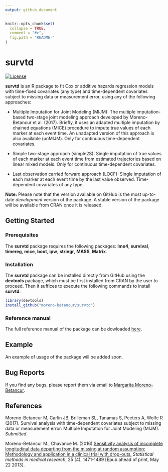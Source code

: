 ```yaml
---
output: github_document
---
```


<!-- README.md is generated from README.Rmd. Please edit that file -->

```r
knitr::opts_chunk$set(
  collapse = TRUE,
  comment = "#>",
  fig.path = "README-"
)
```

# survtd

[![License](License-GPL-image.svg)](http://www.gnu.org/licenses/gpl-3.0.html)

**survtd** is an R package to fit Cox or additive hazards regression models with time-fixed covariates (any type) and time-dependent covariates subject to missing data or measurement error, using any of the following approaches:

- Multiple Imputation for Joint Modeling (MIJM): The multiple imputation-based two-stage joint modeling approach developed by Moreno-Betancur et al. (2017). Briefly, it uses an adapted multiple imputation by chained equations (MICE) procedure to impute true values of each marker at each event time. An unadapted version of this approach is also available (unMIJM). Only for continuous time-dependent covariates.

- Simple two-stage approach (simple2S): Single imputation of true values of each marker at each event time from estimated trajectories based on linear mixed models. Only for continuous time-dependent covariates.

- Last observation carried forward approach (LOCF): Single imputation of each marker at each event time by the last value observed. Time-dependent covariates of any type.

**Note:** Please note that the version available on GitHub is the most up-to-date *development* version of the package. A stable version of the package will be available from CRAN once it is released.

## Getting Started

### Prerequisites

The **survtd** package requires the following packages: **lme4**, **survival**, **timereg**, **mice**, **boot**, **ipw**, **stringr**, **MASS**, **Matrix**.

### Installation

The **survtd** package can be installed directly from GitHub using the **devtools** package, which must be first installed from CRAN by the user to proceed. Then it suffices to execute the following commands to install **survtd**:

```r
library(devtools)
install_github("moreno-betancur/survtd")
```

### Reference manual

The full reference manual of the package can be dowloaded [here](https://rawgit.com/moreno-betancur/Reference_manuals/master/survtd.pdf).

## Example

An example of usage of the package will be added soon.

## Bug Reports

If you find any bugs, please report them via email to [Margarita Moreno-Betancur](mailto:margarita.moreno@mcri.edu.au).

## References
Moreno-Betancur M, Carlin JB, Brilleman SL, Tanamas S, Peeters A, Wolfe R (2017). Survival analysis
with time-dependent covariates subject to missing data or measurement error: Multiple Imputation for Joint Modeling (MIJM).
*Submitted*.

Moreno-Betancur M., Chavance M. (2016) [Sensitivity analysis of incomplete longitudinal data departing 
from the missing at random assumption: Methodology and application in a clinical trial with drop-outs.](http://journals.sagepub.com/doi/abs/10.1177/0962280213490014) *Statistical methods in medical research*, 25 (4), 1471-1489 [Epub ahead of print, May 22 2013].

